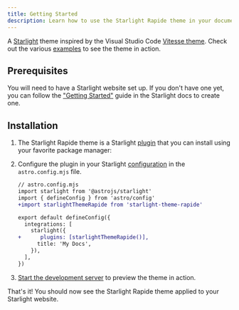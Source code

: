 ```yaml
---
title: Getting Started
description: Learn how to use the Starlight Rapide theme in your documentation.
---
```


A [Starlight](https://starlight.astro.build) theme inspired by the Visual Studio Code [Vitesse theme](https://marketplace.visualstudio.com/items?itemName=antfu.theme-vitesse).
Check out the various [examples](/examples/asides/) to see the theme in action.

## Prerequisites

You will need to have a Starlight website set up.
If you don't have one yet, you can follow the ["Getting Started"](https://starlight.astro.build/getting-started) guide in the Starlight docs to create one.

## Installation


<Steps>

1. The Starlight Rapide theme is a Starlight [plugin](https://starlight.astro.build/reference/plugins/) that you can install using your favorite package manager:

   <PackageManagers pkg="starlight-theme-rapide" />

2. Configure the plugin in your Starlight [configuration](https://starlight.astro.build/reference/configuration/#plugins) in the `astro.config.mjs` file.

   ```diff lang="js"
   // astro.config.mjs
   import starlight from '@astrojs/starlight'
   import { defineConfig } from 'astro/config'
   +import starlightThemeRapide from 'starlight-theme-rapide'

   export default defineConfig({
     integrations: [
       starlight({
   +      plugins: [starlightThemeRapide()],
         title: 'My Docs',
       }),
     ],
   })
   ```

3. [Start the development server](https://starlight.astro.build/getting-started/#start-the-development-server) to preview the theme in action.

</Steps>

That's it! You should now see the Starlight Rapide theme applied to your Starlight website.
